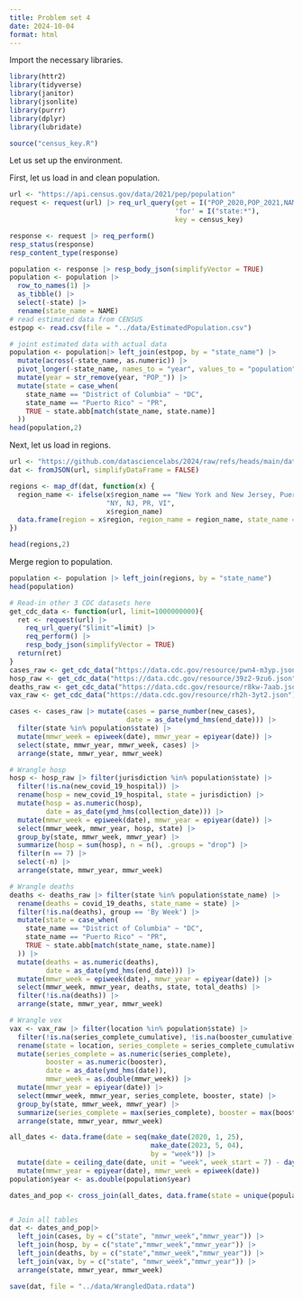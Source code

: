 ```yaml
---
title: Problem set 4
date: 2024-10-04
format: html
---
```


Import the necessary libraries. 
```r
library(httr2)
library(tidyverse)
library(janitor)
library(jsonlite)
library(purrr)
library(dplyr)
library(lubridate)

source("census_key.R")
```

Let us set up the environment. 

First, let us load in and clean population.
```r
url <- "https://api.census.gov/data/2021/pep/population"
request <- request(url) |> req_url_query(get = I("POP_2020,POP_2021,NAME"),
                                         'for' = I("state:*"),
                                         key = census_key)

response <- request |> req_perform()
resp_status(response)
resp_content_type(response)

population <- response |> resp_body_json(simplifyVector = TRUE)
population <- population |>
  row_to_names(1) |>
  as_tibble() |>
  select(-state) |>
  rename(state_name = NAME) 
# read estimated data from CENSUS
estpop <- read.csv(file = "../data/EstimatedPopulation.csv")

# joint estimated data with actual data
population <- population|> left_join(estpop, by = "state_name") |>
  mutate(across(-state_name, as.numeric)) |>
  pivot_longer(-state_name, names_to = "year", values_to = "population") |>
  mutate(year = str_remove(year, "POP_")) |>
  mutate(state = case_when(
    state_name == "District of Columbia" ~ "DC",
    state_name == "Puerto Rico" ~ "PR",
    TRUE ~ state.abb[match(state_name, state.name)]
  ))
head(population,2)
```

Next, let us load in regions. 
```r
url <- "https://github.com/datasciencelabs/2024/raw/refs/heads/main/data/regions.json"
dat <- fromJSON(url, simplifyDataFrame = FALSE)

regions <- map_df(dat, function(x) {
  region_name <- ifelse(x$region_name == "New York and New Jersey, Puerto Rico, Virgin Islands", 
                        "NY, NJ, PR, VI", 
                        x$region_name)
  data.frame(region = x$region, region_name = region_name, state_name = x$states)
})

head(regions,2)
```

Merge region to population. 
```r
population <- population |> left_join(regions, by = "state_name")
head(population)
```

```r
# Read-in other 3 CDC datasets here
get_cdc_data <- function(url, limit=1000000000){
  ret <- request(url) |>
    req_url_query("$limit"=limit) |>
    req_perform() |>
    resp_body_json(simplifyVector = TRUE)
  return(ret)
}
cases_raw <- get_cdc_data("https://data.cdc.gov/resource/pwn4-m3yp.json")
hosp_raw <- get_cdc_data("https://data.cdc.gov/resource/39z2-9zu6.json")
deaths_raw <- get_cdc_data("https://data.cdc.gov/resource/r8kw-7aab.json")
vax_raw <- get_cdc_data("https://data.cdc.gov/resource/rh2h-3yt2.json")

cases <- cases_raw |> mutate(cases = parse_number(new_cases),
                             date = as_date(ymd_hms(end_date))) |>
  filter(state %in% population$state) |>
  mutate(mmwr_week = epiweek(date), mmwr_year = epiyear(date)) |>
  select(state, mmwr_year, mmwr_week, cases) |>
  arrange(state, mmwr_year, mmwr_week)

# Wrangle hosp
hosp <- hosp_raw |> filter(jurisdiction %in% population$state) |>
  filter(!is.na(new_covid_19_hospital)) |>
  rename(hosp = new_covid_19_hospital, state = jurisdiction) |>
  mutate(hosp = as.numeric(hosp),
         date = as_date(ymd_hms(collection_date))) |>
  mutate(mmwr_week = epiweek(date), mmwr_year = epiyear(date)) |>
  select(mmwr_week, mmwr_year, hosp, state) |>
  group_by(state, mmwr_week, mmwr_year) |>
  summarize(hosp = sum(hosp), n = n(), .groups = "drop") |>
  filter(n == 7) |>
  select(-n) |>
  arrange(state, mmwr_year, mmwr_week)

# Wrangle deaths
deaths <- deaths_raw |> filter(state %in% population$state_name) |>
  rename(deaths = covid_19_deaths, state_name = state) |>
  filter(!is.na(deaths), group == 'By Week') |>
  mutate(state = case_when(
    state_name == "District of Columbia" ~ "DC",
    state_name == "Puerto Rico" ~ "PR",
    TRUE ~ state.abb[match(state_name, state.name)]
  )) |>
  mutate(deaths = as.numeric(deaths),
         date = as_date(ymd_hms(end_date))) |>
  mutate(mmwr_week = epiweek(date), mmwr_year = epiyear(date)) |>
  select(mmwr_week, mmwr_year, deaths, state, total_deaths) |>
  filter(!is.na(deaths)) |>
  arrange(state, mmwr_year, mmwr_week)

# Wrangle vex
vax <- vax_raw |> filter(location %in% population$state) |>
  filter(!is.na(series_complete_cumulative), !is.na(booster_cumulative), date_type == "Admin") |>
  rename(state = location, series_complete = series_complete_cumulative, booster = booster_cumulative) |>
  mutate(series_complete = as.numeric(series_complete),
         booster = as.numeric(booster),
         date = as_date(ymd_hms(date)),
         mmwr_week = as.double(mmwr_week)) |>
  mutate(mmwr_year = epiyear(date)) |>
  select(mmwr_week, mmwr_year, series_complete, booster, state) |>
  group_by(state, mmwr_week, mmwr_year) |>
  summarize(series_complete = max(series_complete), booster = max(booster), .groups = "drop") |>
  arrange(state, mmwr_year, mmwr_week)
```

```r
all_dates <- data.frame(date = seq(make_date(2020, 1, 25),
                                   make_date(2023, 5, 04), 
                                   by = "week")) |>
  mutate(date = ceiling_date(date, unit = "week", week_start = 7) - days(1)) |>
  mutate(mmwr_year = epiyear(date), mmwr_week = epiweek(date)) 
population$year <- as.double(population$year)

dates_and_pop <- cross_join(all_dates, data.frame(state = unique(population$state))) |> left_join(population, by = c("state", "mmwr_year" = "year"))


# Join all tables
dat <- dates_and_pop|>    
  left_join(cases, by = c("state", "mmwr_week","mmwr_year")) |>
  left_join(hosp, by = c("state","mmwr_week","mmwr_year")) |>  
  left_join(deaths, by = c("state","mmwr_week","mmwr_year")) |>
  left_join(vax, by = c("state", "mmwr_week","mmwr_year")) |>
  arrange(state, mmwr_year, mmwr_week) 

save(dat, file = "../data/WrangledData.rdata")
```

